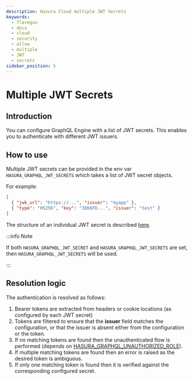 ```yaml
---
description: Hasura Cloud multiple JWT Secrets
keywords:
  - flaregun
  - docs
  - cloud
  - security
  - allow
  - multiple
  - JWT
  - secrets
sidebar_position: 5
---
```


# Multiple JWT Secrets

## Introduction

You can configure GraphQL Engine with a list of JWT secrets. This enables you to authenticate with different JWT issuers.

## How to use

Multiple JWT secrets can be provided in the env var `HASURA_GRAPHQL_JWT_SECRETS` which takes a list of JWT secret objects.

For example:

```json
[
  { "jwk_url": "https://...", "issuer": "myapp" },
  { "type": "HS256", "key": "3EK6FD...", "issuer": "test" }
]
```

The structure of an individual JWT secret is described [here](/graphql/core/auth/authentication/jwt.mdx#configuring-jwt-mode).

:::info Note

If both `HASURA_GRAPHQL_JWT_SECRET` and `HASURA_GRAPHQL_JWT_SECRETS` are set, then `HASURA_GRAPHQL_JWT_SECRETS` will be used.

:::

## Resolution logic

The authentication is resolved as follows:

1. Bearer tokens are extracted from headers or cookie locations (as configured by each JWT secret)
2. Tokens are filtered to ensure that the **issuer** field matches the configuration, or that the issuer is absent either from the configuration or the token.
3. If no matching tokens are found then the unauthenticated flow is performed (depends on [HASURA_GRAPHQL_UNAUTHORIZED_ROLE](/graphql/core/auth/authentication/unauthenticated-access.mdx)).
4. If multiple matching tokens are found then an error is raised as the desired token is ambiguous.
5. If only one matching token is found then it is verified against the corresponding configured secret.
